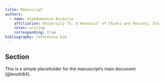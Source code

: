 ```yaml
---
title: Manuscript
authors:
  - name: Giandomenico Bisaccia
    affiliation: University “G. d'Annunzio” of Chieti and Pescara, Italy
    roles: writing
    corresponding: true
bibliography: references.bib
---
```


## Section
This is a simple placeholder for the manuscript's main document [@knuth84].
